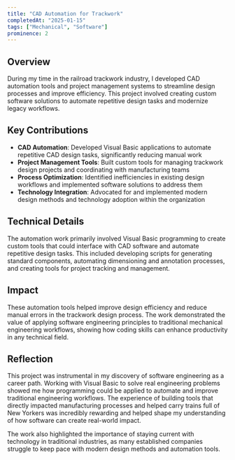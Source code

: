 ```yaml
---
title: "CAD Automation for Trackwork"
completedAt: "2025-01-15"
tags: ["Mechanical", "Software"]
prominence: 2
---
```


## Overview

During my time in the railroad trackwork industry, I developed CAD automation tools and project management systems to streamline design processes and improve efficiency. This project involved creating custom software solutions to automate repetitive design tasks and modernize legacy workflows.

## Key Contributions

- **CAD Automation**: Developed Visual Basic applications to automate repetitive CAD design tasks, significantly reducing manual work
- **Project Management Tools**: Built custom tools for managing trackwork design projects and coordinating with manufacturing teams
- **Process Optimization**: Identified inefficiencies in existing design workflows and implemented software solutions to address them
- **Technology Integration**: Advocated for and implemented modern design methods and technology adoption within the organization

## Technical Details

The automation work primarily involved Visual Basic programming to create custom tools that could interface with CAD software and automate repetitive design tasks. This included developing scripts for generating standard components, automating dimensioning and annotation processes, and creating tools for project tracking and management.

## Impact

These automation tools helped improve design efficiency and reduce manual errors in the trackwork design process. The work demonstrated the value of applying software engineering principles to traditional mechanical engineering workflows, showing how coding skills can enhance productivity in any technical field.

## Reflection

This project was instrumental in my discovery of software engineering as a career path. Working with Visual Basic to solve real engineering problems showed me how programming could be applied to automate and improve traditional engineering workflows. The experience of building tools that directly impacted manufacturing processes and helped carry trains full of New Yorkers was incredibly rewarding and helped shape my understanding of how software can create real-world impact.

The work also highlighted the importance of staying current with technology in traditional industries, as many established companies struggle to keep pace with modern design methods and automation tools.
